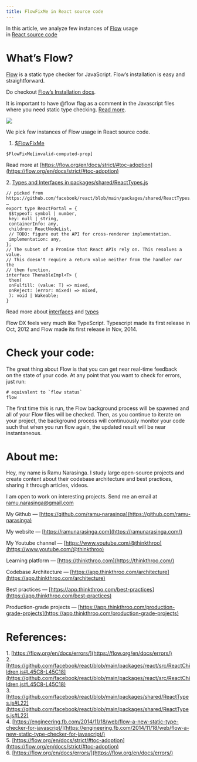 ```yaml
---
title: FlowFixMe in React source code
---
```


In this article, we analyze few instances of [Flow](https://flow.org/) usage  
in [React source code](https://github.com/facebook/react/blob/main/packages/react/src/ReactChildren.js#L45C8-L45C18)

# **What’s Flow?**

[Flow](https://flow.org/) is a static type checker for JavaScript. Flow’s installation is easy and straightforward.

Do checkout [Flow’s Installation docs](https://flow.org/en/docs/install/).

It is important to have @flow flag as a comment in the Javascript files where you need static type checking. [Read more](https://flow.org/en/docs/usage/#toc-prepare-your-code-for-flow).

![](https://miro.medium.com/v2/resize:fit:875/1*agJT6ZYais7Eccd32v8BuA.png)

We pick few instances of Flow usage in React source code.

1. [$FlowFixMe](https://github.com/facebook/react/blob/main/packages/react/src/ReactChildren.js#L45C8-L45C18)
    

```plaintext
$FlowFixMe[invalid-computed-prop]
```

Read more at [https://flow.org/en/docs/strict/#toc-adoption](https://flow.org/en/docs/strict/#toc-adoption)

2\. [Types and Interfaces in packages/shared/ReactTypes.js](https://github.com/facebook/react/blob/main/packages/shared/ReactTypes.js#L22)

```plaintext
// picked from https://github.com/facebook/react/blob/main/packages/shared/ReactTypes.js#L22
…
export type ReactPortal = {
 $$typeof: symbol | number,
 key: null | string,
 containerInfo: any,
 children: ReactNodeList,
 // TODO: figure out the API for cross-renderer implementation.
 implementation: any,
};
// The subset of a Promise that React APIs rely on. This resolves a value.
// This doesn't require a return value neither from the handler nor the
// then function.
interface ThenableImpl<T> {
 then(
 onFulfill: (value: T) => mixed,
 onReject: (error: mixed) => mixed,
 ): void | Wakeable;
}
```

Read more about [interfaces](https://flow.org/en/docs/types/interfaces/) and [types](https://flow.org/en/docs/types/utilities/)

Flow DX feels very much like TypeScript. Typescript made its first release in Oct, 2012 and Flow made its first release in Nov, 2014.

# **Check your code:**

The great thing about Flow is that you can get near real-time feedback  
on the state of your code. At any point that you want to check for errors,  
just run:

```plaintext
# equivalent to `flow status`
flow
```

The first time this is run, the Flow background process will be spawned and all of your Flow files will be checked. Then, as you continue to iterate on your project, the background process will continuously monitor your code such that when you run flow again, the updated result will be near instantaneous.

# **About me:**

Hey, my name is Ramu Narasinga. I study large open-source projects and create content about their codebase architecture and best practices, sharing it through articles, videos.

I am open to work on interesting projects. Send me an email at ramu.narasinga@gmail.com

My Github — [https://github.com/ramu-narasinga](https://github.com/ramu-narasinga)

My website — [https://ramunarasinga.com](https://ramunarasinga.com/)

My Youtube channel — [https://www.youtube.com/@thinkthroo](https://www.youtube.com/@thinkthroo)

Learning platform — [https://thinkthroo.com](https://thinkthroo.com/)

Codebase Architecture — [https://app.thinkthroo.com/architecture](https://app.thinkthroo.com/architecture)

Best practices — [https://app.thinkthroo.com/best-practices](https://app.thinkthroo.com/best-practices)

Production-grade projects — [https://app.thinkthroo.com/production-grade-projects](https://app.thinkthroo.com/production-grade-projects)

# **References:**

1\. [https://flow.org/en/docs/errors/](https://flow.org/en/docs/errors/)  
2.[https://github.com/facebook/react/blob/main/packages/react/src/ReactChildren.js#L45C8-L45C18](https://github.com/facebook/react/blob/main/packages/react/src/ReactChildren.js#L45C8-L45C18)  
3.[https://github.com/facebook/react/blob/main/packages/shared/ReactTypes.js#L22](https://github.com/facebook/react/blob/main/packages/shared/ReactTypes.js#L22)  
4\. [https://engineering.fb.com/2014/11/18/web/flow-a-new-static-type-checker-for-javascript/](https://engineering.fb.com/2014/11/18/web/flow-a-new-static-type-checker-for-javascript/)  
5\. [https://flow.org/en/docs/strict/#toc-adoption](https://flow.org/en/docs/strict/#toc-adoption)  
6\. [https://flow.org/en/docs/errors/](https://flow.org/en/docs/errors/)

[  
](https://medium.com/tag/javascript?source=post_page-----89987b466b37--------------------------------)
